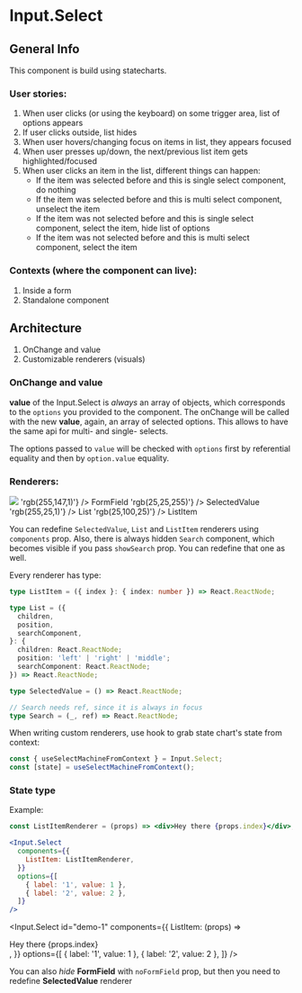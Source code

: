 
<Meta component={Input.Select} />

# Input.Select

<ArgsTable height={200} of={Input.Select} />

## General Info

This component is build using statecharts.

### User stories:

1. When user clicks (or using the keyboard) on some trigger area, list of options appears
1. If user clicks outside, list hides
1. When user hovers/changing focus on items in list, they appears focused
1. When user presses up/down, the next/previous list item gets highlighted/focused
1. When user clicks an item in the list, different things can happen:
   - If the item was selected before and this is single select component, do nothing
   - If the item was selected before and this is multi select component, unselect the item
   - If the item was not selected before and this is single select component, select the item, hide list of options
   - If the item was not selected before and this is multi select component, select the item

### Contexts (where the component can live):

1. Inside a form
1. Standalone component

## Architecture

1. OnChange and value
1. Customizable renderers (visuals)

### OnChange and value

**value** of the Input.Select is _always_ an array of objects, which corresponds to the `options` you provided to the component.
The onChange will be called with the new **value**, again, an array of selected options.
This allows to have the same api for multi- and single- selects.

The options passed to `value` will be checked with `options` first by referential equality and then by `option.value` equality.

### Renderers:

<Typography type="primary">
  <Flexbox container>
    <Flexbox item>
      <img src={Renderers} />
    </Flexbox>
    <Flexbox item container>
      <Flexbox container direction="column">
        <Flexbox item container alignItems="center" gutter={2}>
          <OldIcon.SolidCircle color={(t) => 'rgb(255,147,1)'} /> FormField
        </Flexbox>
        <Flexbox item container alignItems="center" gutter={2}>
          <OldIcon.SolidCircle color={(t) => 'rgb(25,25,255)'} /> SelectedValue
        </Flexbox>
        <Flexbox item container alignItems="center" gutter={2}>
          <OldIcon.SolidCircle color={(t) => 'rgb(255,25,1)'} /> List
        </Flexbox>
        <Flexbox item container alignItems="center" gutter={2}>
          <OldIcon.SolidCircle color={(t) => 'rgb(25,100,25)'} /> ListItem
        </Flexbox>
      </Flexbox>
    </Flexbox>
  </Flexbox>
</Typography>

You can redefine `SelectedValue`, `List` and `ListItem` renderers using `components` prop.
Also, there is always hidden `Search` component, which becomes visible if you pass `showSearch` prop.
You can redefine that one as well.

Every renderer has type:

```typescript
type ListItem = ({ index }: { index: number }) => React.ReactNode;
```

```typescript
type List = ({
  children,
  position,
  searchComponent,
}: {
  children: React.ReactNode;
  position: 'left' | 'right' | 'middle';
  searchComponent: React.ReactNode;
}) => React.ReactNode;
```

```typescript
type SelectedValue = () => React.ReactNode;
```

```typescript
// Search needs ref, since it is always in focus
type Search = (_, ref) => React.ReactNode;
```

When writing custom renderers, use hook to grab state chart's state from context:

```js
const { useSelectMachineFromContext } = Input.Select;
const [state] = useSelectMachineFromContext();
```

### State type

<ArgsTable of={PseudoComponentWithPropsConsistingOfContext} />

Example:

```jsx
const ListItemRenderer = (props) => <div>Hey there {props.index}</div>;
```

```jsx
<Input.Select
  components={{
    ListItem: ListItemRenderer,
  }}
  options={[
    { label: '1', value: 1 },
    { label: '2', value: 2 },
  ]}
/>
```

<Input.Select
  id="demo-1"
  components={{
    ListItem: (props) => <div>Hey there {props.index}</div>,
  }}
  options={[
    { label: '1', value: 1 },
    { label: '2', value: 2 },
  ]}
/>

You can also _hide_ **FormField** with `noFormField` prop, but then you need to redefine **SelectedValue** renderer
